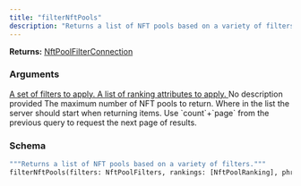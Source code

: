 ```yaml
---
title: "filterNftPools"
description: "Returns a list of NFT pools based on a variety of filters."
---
```


**Returns:** [NftPoolFilterConnection](/api-reference/types#nftpoolfilterconnection)

### Arguments

<a href="/api-reference/input-objects#nftpoolfilters">
  <ResponseField name="filters" type="NftPoolFilters">
    A set of filters to apply.
  </ResponseField>
</a>

<a href="/api-reference/input-objects#nftpoolranking">
  <ResponseField name="rankings" type="[NftPoolRanking]">
    A list of ranking attributes to apply.
  </ResponseField>
</a>

<ResponseField name="phrase" type="String">
  No description provided
</ResponseField>

<ResponseField name="limit" type="Int">
  The maximum number of NFT pools to return.
</ResponseField>

<ResponseField name="offset" type="Int">
  Where in the list the server should start when returning items. Use `count`+`page` from the previous query to request the next page of results.
</ResponseField>

### Schema


```graphql 
"""Returns a list of NFT pools based on a variety of filters."""
filterNftPools(filters: NftPoolFilters, rankings: [NftPoolRanking], phrase: String, limit: Int, offset: Int): NftPoolFilterConnection
```
